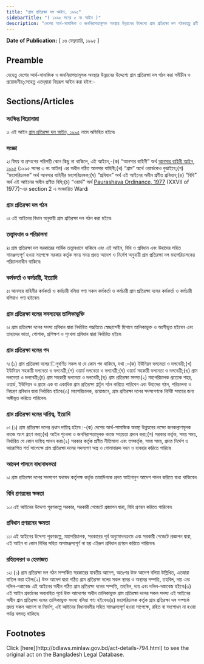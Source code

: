 ```yaml
---
title: "গ্রাম প্রতিরক্ষা দল আইন, ১৯৯৫"
sidebarTitle: "( ১৯৯৫ সনের ৫ নং আইন )"
description: "দেশের আর্থ-সামাজিক ও জননিরাপত্তামূলক অবস্থার উন্নয়নের উদ্দেশ্যে গ্রাম প্রতিরক্ষা দল গঠনকল্পে প্রণীত আইন৷"
---
```


**Date of Publication:** [ ১৬ ফেব্রুয়ারি, ১৯৯৫ ]

## Preamble

যেহেতু দেশের আর্থ-সামাজিক ও জননিরাপত্তামূলক অবস্থার উন্নয়নের উদ্দেশ্যে গ্রাম প্রতিরক্ষা দল গঠন করা সমীচীন ও প্রয়োজনীয়;সেহেতু এতদ্‌দ্বারা নিম্নরূপ আইন করা হইল:-

## Sections/Articles

### সংক্ষিপ্ত শিরোনামা

১৷ এই আইন [গ্রাম প্রতিরক্ষা দল আইন, ১৯৯৫](/laws/act-794 "গ্রাম প্রতিরক্ষা দল আইন, ১৯৯৫") নামে অভিহিত হইবে৷

### সংজ্ঞা

২৷ বিষয় বা প্রসংগের পরিপন্থী কোন কিছু না থাকিলে, এই আইনে,-(ক) “আনসার বাহিনী” অর্থ [আনসার বাহিনী আইন, ১৯৯৫](/laws/act-792 "আনসার বাহিনী আইন, ১৯৯৫") (১৯৯৫ সনের ৩ নং আইন) এর অধীন গঠিত আনসার বাহিনী;(খ) “গ্রাম” অর্থে ওয়ার্ডকেও বুঝাইবে;(গ) “মহাপরিচালক” অর্থ আনসার বাহিনীর মহাপরিচালক;(ঘ) “প্রবিধান” অর্থ এই আইনের অধীন প্রণীত প্রবিধান;(ঙ) “বিধি” অর্থ এই আইনের অধীন প্রণীত বিধি;(চ) “ওয়ার্ড” অর্থ [Paurashava Ordinance, 1977](/laws/act-549 "Paurashava Ordinance, 1977 ") (XXVII of 1977)-এর section 2 এ সংজ্ঞায়িত Ward৷

### গ্রাম প্রতিরক্ষা দল গঠন

৩৷ এই আইনের বিধান অনুযায়ী গ্রাম প্রতিরক্ষা দল গঠন করা হইবে৷

### তত্ত্বাবধান ও পরিচালনা

৪৷ গ্রাম প্রতিরক্ষা দল সরকারের সার্বিক তত্ত্বাবধানে থাকিবে এবং এই আইন, বিধি ও প্রবিধান এবং উহাদের সহিত সামঞ্জস্যপূর্ণ হওয়া সাপেক্ষে সরকার কর্তৃক সময় সময় প্রদত্ত আদেশ ও নির্দেশ অনুযায়ী গ্রাম প্রতিরক্ষা দল মহাপরিচালকের পরিচালনাধীন থাকিবে৷

### কর্মকর্তা ও কর্মচারী, ইত্যাদি

৫৷ আনসার বাহিনীর কর্মকর্তা ও কর্মচারী বলিয়া গণ্য সকল কর্মকর্তা ও কর্মচারী গ্রাম প্রতিরক্ষা দলের কর্মকর্তা ও কর্মচারী বলিয়াও গণ্য হইবেন৷

### গ্রাম প্রতিরক্ষা দলের সদস্যদের তালিকাভুক্তি

৬৷ গ্রাম প্রতিরক্ষা দলের সদস্য প্রবিধান দ্বারা নির্ধারিত পদ্ধতিতে স্বেচ্ছাসেবী হিসাবে তালিকাভুক্ত ও অংগীভূত হইবেন এবং তাহাদের ভাতা, পোশাক, প্রশিক্ষণ ও শৃংখলা প্রবিধান দ্বারা নির্ধারিত হইবে৷

### গ্রাম প্রতিরক্ষা দলের পদ

৭৷ (১) গ্রাম প্রতিরক্ষা দলের িনুবর্ণিত সকল বা যে কোন পদ থাকিবে, যথা :-(ক) ইউনিয়ন দলনেতা ও দলনেত্রী;(খ) ইউনিয়ন সহকারী দলনেতা ও দলনেত্রী;(গ) ওয়ার্ড দলনেতা ও দলনেত্রী;(ঘ) ওয়ার্ড সহকারী দলনেতা ও দলনেত্রী;(ঙ) গ্রাম দলনেতা ও দলনেত্রী;(চ) গ্রাম সহকারী দলনেতা ও দলনেত্রী;(ছ) গ্রাম প্রতিরক্ষা সদস্য৷(২) মহাপরিচালক প্রত্যেক শহর, ওয়ার্ড, ইউনিয়ন ও গ্রামে এক বা একাধিক গ্রাম প্রতিরক্ষা প্লাটুন গঠন করিতে পারিবেন এবং উহাদের গঠন, পরিচালনা ও নিয়ন্ত্রণ প্রবিধান দ্বারা নির্ধারিত হইবে৷(৩) মহাপরিচালক, প্রয়োজনে, গ্রাম প্রতিরক্ষা দলের সদস্যগণকে নির্দিষ্ট সময়ের জন্য অঙ্গীভূত করিতে পারিবেন৷

### গ্রাম প্রতিরক্ষা দলের দায়িত্ব, ইত্যাদি

৮৷ (১) গ্রাম প্রতিরক্ষা দলের প্রধান দায়িত্ব হইবে :-(ক) দেশের আর্থ-সামাজিক অবস্থা উন্নয়নের লক্ষ্যে জনকল্যাণমূলক কাজে অংশ গ্রহণ করা;(খ) আইন শৃংখলা ও জননিরাপত্তামূলক কাজে সহায়তা প্রদান করা;(গ) সরকার কর্তৃক, সময় সময়, নির্ধারিত যে কোন দায়িত্ব পালন করা৷(২) সরকার কর্তৃক প্রণীত নীতিমালা এবং তত্কর্তৃক, সময় সময়, প্রদত্ত নির্দেশ ও আরোপিত শর্ত সাপেক্ষে গ্রাম প্রতিরক্ষা দলের সদস্যগণ অস্ত্র ও গোলাবারুদ বহন ও ব্যবহার করিতে পারিবে৷

### আদেশ পালনে বাধ্যবাধকতা

৯৷ গ্রাম প্রতিরক্ষা দলের সদস্যগণ যথাযথ কর্তৃপক্ষ কর্তৃক তাহাদিগকে প্রদত্ত আইনানুগ আদেশ পালন করিতে বাধ্য থাকিবেন৷

### বিধি প্রণয়নের ক্ষমতা

১০৷ এই আইনের উদ্দেশ্য পূরণকল্পে সরকার, সরকারী গেজেটে প্রজ্ঞাপন দ্বারা, বিধি প্রণয়ন করিতে পারিবেন৷

### প্রবিধান প্রণয়নের ক্ষমতা

১১৷ এই আইনের উদ্দেশ্য পূরণকল্পে, মহাপরিচালক, সরকারের পূর্ব অনুমোদনক্রমে এবং সরকারী গেজেটে প্রজ্ঞাপন দ্বারা, এই আইন বা কোন বিধির সহিত অসামঞ্জস্যপূর্ণ না হয় এইরূপ প্রবিধান প্রণয়ন করিতে পারিবেন৷

### রহিতকরণ ও হেফাজত

১২৷ (১) গ্রাম প্রতিরক্ষা দল গঠন সম্পর্কিত সরকারের যাবতীয় আদেশ, অতঃপর উক্ত আদেশ বলিয়া উল্লিখিত, এতদ্বারা বাতিল করা হইল৷(২) উক্ত আদেশ দ্বারা গঠিত গ্রাম প্রতিরক্ষা দলের সকল স্থাবর ও অস্থাবর সম্পত্তি, তহবিল, দায় এবং দলিল-দস্তাবেজ এই আইনের অধীন গঠিত গ্রাম প্রতিরক্ষা দলের সম্পত্তি, তহবিল, দায় এবং দলিল-দস্তাবেজ হইবে৷(৩) এই আইন প্রবর্তনের অব্যবহিত পূর্বে উক্ত আদেশের অধীন তালিকাভুক্ত গ্রাম প্রতিরক্ষা দলের সকল সদস্য এই আইনের অধীন গ্রাম প্রতিরক্ষা দলের তালিকাভুক্ত সদস্য বলিয়া গণ্য হইবেন৷(৪) মহাপরিচালক কর্তৃক গ্রাম প্রতিরক্ষা দল সম্পর্কে প্রদত্ত সকল আদেশ বা নির্দেশ, এই আইনের বিধানাবলীর সহিত সামঞ্জস্যপূর্ণ হওয়া সাপেক্ষে, রহিত বা সংশোধন না হওয়া পর্যন্ত বলবত্ থাকিবে৷

## Footnotes

<Note>
  Click [here](http://bdlaws.minlaw.gov.bd/act-details-794.html) to see the original act on the Bangladesh Legal Database.
</Note>
